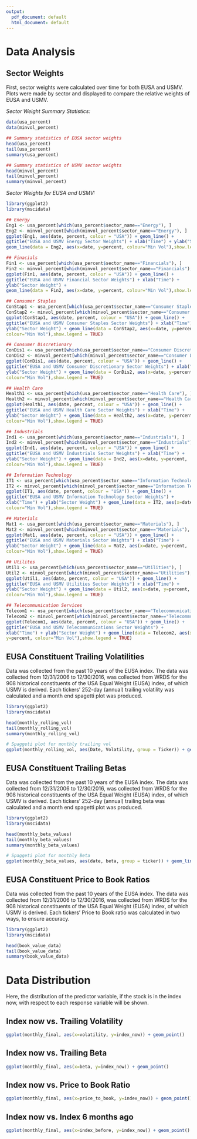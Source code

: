```yaml
---
output:
  pdf_document: default
  html_document: default
---
```

# Data Analysis 

## Sector Weights
First, sector weights were calculated over time for both EUSA and USMV. Plots were made by sector and displayed to compare the relative weights of EUSA and USMV. 

*Sector Weight Summary Statistics:*

```r
data(usa_percent)
data(minvol_percent)

## Summary statistics of EUSA sector weights
head(usa_percent)
tail(usa_percent)
summary(usa_percent)

## Summary statistics of USMV sector weights
head(minvol_percent)
tail(minvol_percent)
summary(minvol_percent)
```

*Sector Weights for EUSA and USMV:*

```r
library(ggplot2)
library(mscidata)

## Energy
Eng1 <- usa_percent[which(usa_percent$sector_name=="Energy"), ]
Eng2 <- minvol_percent[which(minvol_percent$sector_name=="Energy"), ]
ggplot(Eng1, aes(date, percent, colour = "USA")) + geom_line() +  
ggtitle("EUSA and USMV Energy Sector Weights") + xlab("Time") + ylab("Sector Weight") +
geom_line(data = Eng2, aes(x=date, y=percent, colour="Min Vol"),show.legend = TRUE)

## Finacials
Fin1 <- usa_percent[which(usa_percent$sector_name=="Financials"), ]
Fin2 <- minvol_percent[which(minvol_percent$sector_name=="Financials"), ]
ggplot(Fin1, aes(date, percent, colour = "USA")) + geom_line() + 
ggtitle("EUSA and USMV Financial Sector Weights") + xlab("Time") + 
ylab("Sector Weight") + 
geom_line(data = Fin2, aes(x=date, y=percent, colour="Min Vol"),show.legend = TRUE)

## Consumer Staples
ConStap1 <- usa_percent[which(usa_percent$sector_name=="Consumer Staples"), ]
ConStap2 <- minvol_percent[which(minvol_percent$sector_name=="Consumer Staples"), ]
ggplot(ConStap1, aes(date, percent, colour = "USA")) + geom_line() + 
ggtitle("EUSA and USMV Consumer Staples Sector Weights") + xlab("Time") + 
ylab("Sector Weight") + geom_line(data = ConStap2, aes(x=date, y=percent, 
colour="Min Vol"),show.legend = TRUE)

## Consumer Discretionary
ConDis1 <- usa_percent[which(usa_percent$sector_name=="Consumer Discretionary"), ]
ConDis2 <- minvol_percent[which(minvol_percent$sector_name=="Consumer Discretionary"), ]
ggplot(ConDis1, aes(date, percent, colour = "USA")) + geom_line() + 
ggtitle("EUSA and USMV Consumer Discretionary Sector Weights") + xlab("Time") + 
ylab("Sector Weight") + geom_line(data = ConDis2, aes(x=date, y=percent, 
colour="Min Vol"),show.legend = TRUE)

## Health Care
Health1 <- usa_percent[which(usa_percent$sector_name=="Health Care"), ]
Health2 <- minvol_percent[which(minvol_percent$sector_name=="Health Care"), ]
ggplot(Health1, aes(date, percent, colour = "USA")) + geom_line() + 
ggtitle("EUSA and USMV Health Care Sector Weights") + xlab("Time") + 
ylab("Sector Weight") + geom_line(data = Health2, aes(x=date, y=percent, 
colour="Min Vol"),show.legend = TRUE)

## Industrials
Ind1 <- usa_percent[which(usa_percent$sector_name=="Industrials"), ]
Ind2 <- minvol_percent[which(minvol_percent$sector_name=="Industrials"), ]
ggplot(Ind1, aes(date, percent, colour = "USA")) + geom_line() + 
ggtitle("EUSA and USMV Industrials Sector Weights") + xlab("Time") + 
ylab("Sector Weight") + geom_line(data = Ind2, aes(x=date, y=percent, 
colour="Min Vol"),show.legend = TRUE)

## Information Technology
IT1 <- usa_percent[which(usa_percent$sector_name=="Information Technology"), ]
IT2 <- minvol_percent[which(minvol_percent$sector_name=="Information Technology"), ]
ggplot(IT1, aes(date, percent, colour = "USA")) + geom_line() + 
ggtitle("EUSA and USMV Information Technology Sector Weights") + 
xlab("Time") + ylab("Sector Weight") + geom_line(data = IT2, aes(x=date, y=percent,
colour="Min Vol"),show.legend = TRUE)

## Materials
Mat1 <- usa_percent[which(usa_percent$sector_name=="Materials"), ]
Mat2 <- minvol_percent[which(minvol_percent$sector_name=="Materials"), ]
ggplot(Mat1, aes(date, percent, colour = "USA")) + geom_line() + 
ggtitle("EUSA and USMV Materials Sector Weights") + xlab("Time") + 
ylab("Sector Weight") + geom_line(data = Mat2, aes(x=date, y=percent, 
colour="Min Vol"),show.legend = TRUE)

## Utilites
Util1 <- usa_percent[which(usa_percent$sector_name=="Utilities"), ]
Util2 <- minvol_percent[which(minvol_percent$sector_name=="Utilities"), ]
ggplot(Util1, aes(date, percent, colour = "USA")) + geom_line() + 
ggtitle("EUSA and USMV Utilities Sector Weights") + xlab("Time") + 
ylab("Sector Weight") + geom_line(data = Util2, aes(x=date, y=percent, 
colour="Min Vol"),show.legend = TRUE)

## Telecommunication Services
Telecom1 <- usa_percent[which(usa_percent$sector_name=="Telecommunications"), ]
Telecom2 <- minvol_percent[which(minvol_percent$sector_name=="Telecommunications"), ]
ggplot(Telecom1, aes(date, percent, colour = "USA")) + geom_line() + 
ggtitle("EUSA and USMV Telecommunications Sector Weights") + 
xlab("Time") + ylab("Sector Weight") + geom_line(data = Telecom2, aes(x=date, 
y=percent, colour="Min Vol"),show.legend = TRUE)
```

## EUSA Constituent Trailing Volatilities 
Data was collected from the past 10 years of the EUSA index. The data was collected from 12/31/2006 to 12/30/2016, was collected from WRDS for the 908 historical constituents of the USA Equal Weight (EUSA) index, of which USMV is derived. Each tickers' 252-day (annual) trailing volatility was calculated and a month end spagetti plot was produced.

```r
library(ggplot2)
library(mscidata)

head(monthly_rolling_vol)
tail(monthly_rolling_vol)
summary(monthly_rolling_vol)

# Spaggeti plot for monthly trailing vol
ggplot(monthly_rolling_vol, aes(Date, Volatility, group = Ticker)) + geom_line()
```

## EUSA Constituent Trailing Betas 
Data was collected from the past 10 years of the EUSA index. The data was collected from 12/31/2006 to 12/30/2016, was collected from WRDS for the 908 historical constituents of the USA Equal Weight (EUSA) index, of which USMV is derived. Each tickers' 252-day (annual) trailing beta was calculated and a month end spagetti plot was produced.

```r
library(ggplot2)
library(mscidata)

head(monthly_beta_values)
tail(monthly_beta_values)
summary(monthly_beta_values)

# Spaggeti plot for monthly Beta
ggplot(monthly_beta_values, aes(date, beta, group = ticker)) + geom_line()
```

## EUSA Constituent Price to Book Ratios 
Data was collected from the past 10 years of the EUSA index. The data was collected from 12/31/2006 to 12/30/2016, was collected from WRDS for the 908 historical constituents of the USA Equal Weight (EUSA) index, of which USMV is derived. Each tickers' Price to Book ratio was calculated in two ways, to ensure accuracy. 

```r
library(ggplot2)
library(mscidata)

head(book_value_data)
tail(book_value_data)
summary(book_value_data)
```

# Data Distribution 
Here, the distribution of the predictor variable, if the stock is in the index now, with respect to each response variable will be shown.

## Index now vs. Trailing Volatility 
```r
ggplot(monthly_final, aes(x=volatility, y=index_now)) + geom_point()
```

## Index now vs. Trailing Beta 
```r
ggplot(monthly_final, aes(x=beta, y=index_now)) + geom_point() 
```

## Index now vs. Price to Book Ratio 
```r
ggplot(monthly_final, aes(x=price_to_book, y=index_now)) + geom_point() 
```

## Index now vs. Index 6 months ago
```r
ggplot(monthly_final, aes(x=index_before, y=index_now)) + geom_point()
```


